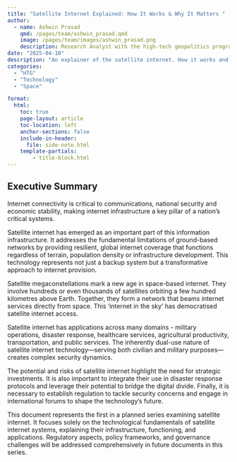 ```yaml
---
title: "Satellite Internet Explained: How It Works & Why It Matters "
author:
  - name: Ashwin Prasad
    qmd: /pages/team/ashwin_prasad.qmd
    image: /pages/team/images/ashwin_prasad.png
    description: Research Analyst with the high-tech geopolitics programme
date: "2025-04-10"
description: "An explainer of the satellite internet. How it works and why it matters"
categories: 
  - "HTG"
  - "Technology"
  - "Space"

format:
  html:
    toc: true
    page-layout: article
    toc-location: left
    anchor-sections: false
    include-in-header:
      file: side-note.html
    template-partials:
        - title-block.html
---
```


## Executive Summary 

Internet connectivity is critical to communications, national security
and economic stability, making internet infrastructure a key pillar of a
nation's critical systems.

Satellite internet has emerged as an important part of this information
infrastructure. It addresses the fundamental limitations of ground-based
networks by providing resilient, global internet coverage that functions
regardless of terrain, population density or infrastructure development.
This technology represents not just a backup system but a transformative
approach to internet provision.

Satellite megaconstellations mark a new age in space-based internet.
They involve hundreds or even thousands of satellites orbiting a few
hundred kilometres above Earth. Together, they form a network that beams
internet services directly from space. This 'internet in the sky' has
democratised satellite internet access.

Satellite internet has applications across many domains - military
operations, disaster response, healthcare services, agricultural
productivity, transportation, and public services. The inherently
dual-use nature of satellite internet technology---serving both civilian
and military purposes---creates complex security dynamics.

The potential and risks of satellite internet highlight the need for
strategic investments. It is also important to integrate their use in
disaster response protocols and leverage their potential to bridge the
digital divide. Finally, it is necessary to establish regulation to
tackle security concerns and engage in international forums to shape the
technology's future.

This document represents the first in a planned series examining
satellite internet. It focuses solely on the technological fundamentals
of satellite internet systems, explaining their infrastructure,
functioning, and applications. Regulatory aspects, policy frameworks,
and governance challenges will be addressed comprehensively in future
documents in this series.

